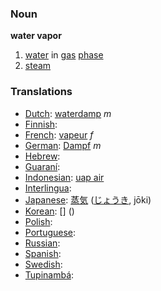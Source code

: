=== Noun ===
'''water vapor'''

# [[water]] in [[gas]] [[phase]]
# [[steam]]

=== Translations ===
*[[Dutch]]: [[waterdamp]] ''m''
*[[Finnish]]: [[]]
*[[French]]: [[vapeur]] ''f''
*[[German]]: [[Dampf]] ''m''
*[[Hebrew]]: [[]] '' ''
*[[Guaraní]]: [[]]
*[[Indonesian]]: [[uap air]]
*[[Interlingua]]: [[]]
*[[Japanese]]: [[蒸気]] ([[じょうき]], jōki)
*[[Korean]]: [[]] [] ()
*[[Polish]]: [[]]
*[[Portuguese]]: [[]] '' ''
*[[Russian]]: [[]]
*[[Spanish]]: [[]] '' ''
*[[Swedish]]: [[]] '' ''
*[[Tupinambá]]: [[]]